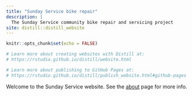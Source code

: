 ```yaml
---
title: "Sunday Service bike repair"
description: |
  The Sunday Service community bike repair and servicing project
site: distill::distill_website
---
```


```r
knitr::opts_chunk$set(echo = FALSE)

# Learn more about creating websites with Distill at:
# https://rstudio.github.io/distill/website.html

# Learn more about publishing to GitHub Pages at:
# https://rstudio.github.io/distill/publish_website.html#github-pages

```


Welcome to the Sunday Service website.
See the [about](about.html) page for more info.